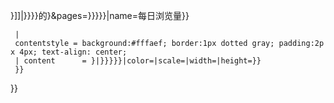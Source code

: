 {{Tmbox
|style = border-spacing:4px
|image = [[File:Open data small color (vector).svg|32px|link=]]
|text  = {{Hidden
  | expanded     = {{{expanded|}}}
  | style        = font-size: 100%;
  | headerstyle  = font-weight: bold;
  | header       = {{#if:{{{title|}}}|{{{title|}}}|{{#if:{{{2|{{{target|}}}}}}|[[{{{2|{{{target|}}}}}}]]|{{talkspace detect
| main = 条目
| default = {{SUBJECTPAGENAME}}
| other = 页面}}}}}}的{{plainlink|url=https://tools.wmflabs.org/pageviews/?project=zh.wikipedia.org&platform=all-access&agent=user&range=latest-{{{1|{{{days|365}}}}}}&pages={{urlencode:{{{2|{{{target|{{SUBJECTPAGENAME}}}}}}}}}}|name=每日浏览量}}
  | contentstyle = background:#fffaef; border:1px dotted gray; padding:2px 4px; text-align: center;
  | content      = {{Graph:PageViews|{{{1|{{{days|365}}}}}}|{{{2|{{{target|{{SUBJECTPAGENAME}}}}}}}}|color={{{color|#00f}}}|scale={{{scale|linear}}}|width={{{width|570}}}|height={{{height|200}}}}}
  }}
}}<noinclude>
{{documentation}}<!--  Add categories to the /doc subpage, not here!  -->
</noinclude>